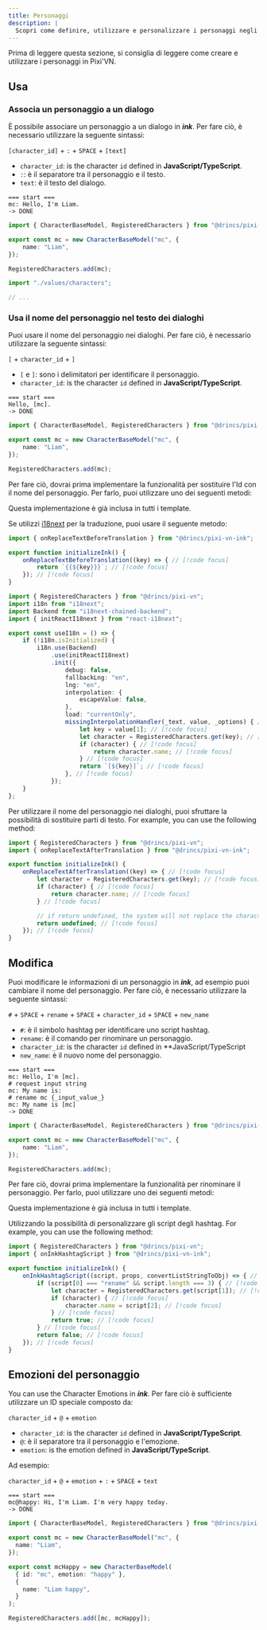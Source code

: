 ```yaml
---
title: Personaggi
description: |
  Scopri come definire, utilizzare e personalizzare i personaggi negli script di inchiostro Pixi'VN, tra cui l'associazione dei dialoghi, la sostituzione dei nomi, la ridenominazione e le emozioni.
---
```



Prima di leggere questa sezione, si consiglia di leggere <DynamicLink href="/start/character#initialize">come creare e utilizzare i personaggi in Pixi'VN</DynamicLink>.

## Usa

### Associa un personaggio a un dialogo

È possibile associare un personaggio a un dialogo in **_ink_**. Per fare ciò, è necessario utilizzare la seguente sintassi:

`[character_id]` + `:` + `SPACE` + `[text]`

- `character_id`: is the character `id` defined in **JavaScript/TypeScript**.
- `:`: è il separatore tra il personaggio e il testo.
- `text`: è il testo del dialogo.

```ink tab="ink/start.ink"
=== start ===
mc: Hello, I'm Liam.
-> DONE
```

```ts tab="values/characters.ts"
import { CharacterBaseModel, RegisteredCharacters } from "@drincs/pixi-vn";

export const mc = new CharacterBaseModel("mc", {
    name: "Liam",
});

RegisteredCharacters.add(mc);
```

```ts tab="src/main.ts"
import "./values/characters";

// ...
```

<CharacterDialogueExample />

### Usa il nome del personaggio nel testo dei dialoghi

Puoi usare il nome del personaggio nei dialoghi. Per fare ciò, è necessario utilizzare la seguente sintassi:

`[` + `character_id` + `]`

- `[` e `]`: sono i delimitatori per identificare il personaggio.
- `character_id`: is the character `id` defined in **JavaScript/TypeScript**.

```ink tab="ink/start.ink"
=== start ===
Hello, [mc].
-> DONE
```

```ts tab="values/characters.ts"
import { CharacterBaseModel, RegisteredCharacters } from "@drincs/pixi-vn";

export const mc = new CharacterBaseModel("mc", {
    name: "Liam",
});

RegisteredCharacters.add(mc);
```

<CharacterDialogueTextExample />

Per fare ciò, dovrai prima implementare la funzionalità per sostituire l'Id con il nome del personaggio. Per farlo, puoi utilizzare uno dei seguenti metodi:

<Callout title="Templates" type="info">

Questa implementazione è già inclusa in tutti i template.

</Callout>

<Accordions>

<Accordion title="i18next implementation" id="i18next-implementation">

Se utilizzi [i18next](https://www.i18next.com/) per la traduzione, puoi usare il seguente metodo:

```ts tab="utils/ink-utility.ts"
import { onReplaceTextBeforeTranslation } from "@drincs/pixi-vn-ink";

export function initializeInk() {
    onReplaceTextBeforeTranslation((key) => { // [!code focus]
        return `{{${key}}}`; // [!code focus]
    }); // [!code focus]
}
```

```ts tab="i18n.ts"
import { RegisteredCharacters } from "@drincs/pixi-vn";
import i18n from "i18next";
import Backend from "i18next-chained-backend";
import { initReactI18next } from "react-i18next";

export const useI18n = () => {
    if (!i18n.isInitialized) {
        i18n.use(Backend)
            .use(initReactI18next)
            .init({
                debug: false,
                fallbackLng: "en",
                lng: "en",
                interpolation: {
                    escapeValue: false,
                },
                load: "currentOnly",
                missingInterpolationHandler(_text, value, _options) { // [!code focus]
                    let key = value[1]; // [!code focus]
                    let character = RegisteredCharacters.get(key); // [!code focus]
                    if (character) { // [!code focus]
                        return character.name; // [!code focus]
                    } // [!code focus]
                    return `[${key}]`; // [!code focus]
                }, // [!code focus]
            });
    }
};
```

</Accordion>

<Accordion title="Replacement implementation" id="replacement-implementation">

Per utilizzare il nome del personaggio nei dialoghi, puoi sfruttare la <DynamicLink href="/ink/replacement">possibilità di sostituire parti di testo</DynamicLink>. For example, you can use the following method:

```ts name="utils/ink-utility.ts"
import { RegisteredCharacters } from "@drincs/pixi-vn";
import { onReplaceTextAfterTranslation } from "@drincs/pixi-vn-ink";

export function initializeInk() {
    onReplaceTextAfterTranslation((key) => { // [!code focus]
        let character = RegisteredCharacters.get(key); // [!code focus]
        if (character) { // [!code focus]
            return character.name; // [!code focus]
        } // [!code focus]

        // if return undefined, the system will not replace the character id // [!code focus]
        return undefined; // [!code focus]
    }); // [!code focus]
}
```

</Accordion>

</Accordions>

## Modifica

Puoi modificare le informazioni di un personaggio in **_ink_**, ad esempio puoi cambiare il nome del personaggio. Per fare ciò, è necessario utilizzare la seguente sintassi:

`#` + `SPACE` + `rename` + `SPACE` + `character_id` + `SPACE` + `new_name`

- `#`: è il simbolo hashtag per identificare uno script hashtag.
- `rename`: è il comando per rinominare un personaggio.
- `character_id`: is the character `id` defined in \*\*JavaScript/TypeScript
- `new_name`: è il nuovo nome del personaggio.

```ink tab="ink/start.ink"
=== start ===
mc: Hello, I'm [mc].
# request input string
mc: My name is:
# rename mc {_input_value_}
mc: My name is [mc]
-> DONE
```

```ts tab="values/characters.ts"
import { CharacterBaseModel, RegisteredCharacters } from "@drincs/pixi-vn";

export const mc = new CharacterBaseModel("mc", {
    name: "Liam",
});

RegisteredCharacters.add(mc);
```

<CharacterEditExample />

Per fare ciò, dovrai prima implementare la funzionalità per rinominare il personaggio.  Per farlo, puoi utilizzare uno dei seguenti metodi:

<Callout title="Templates" type="info">

Questa implementazione è già inclusa in tutti i template.

</Callout>

<Accordions>

<Accordion title="Custom hashtag script implementation" id="custom-hashtag-script-implementation">

Utilizzando la possibilità di <DynamicLink href="/ink/hashtag">personalizzare gli script degli hashtag</DynamicLink>. For example, you can use the following method:

```ts name="utils/ink-utility.ts"
import { RegisteredCharacters } from "@drincs/pixi-vn";
import { onInkHashtagScript } from "@drincs/pixi-vn-ink";

export function initializeInk() {
    onInkHashtagScript((script, props, convertListStringToObj) => { // [!code focus]
        if (script[0] === "rename" && script.length === 3) { // [!code focus]
            let character = RegisteredCharacters.get(script[1]); // [!code focus]
            if (character) { // [!code focus]
                character.name = script[2]; // [!code focus]
            } // [!code focus]
            return true; // [!code focus]
        } // [!code focus]
        return false; // [!code focus]
    }); // [!code focus]
}
```

</Accordion>

</Accordions>

## Emozioni del personaggio

You can use the <DynamicLink href="/start/character#character-emotions">Character Emotions</DynamicLink> in **_ink_**. Per fare ciò è sufficiente utilizzare un ID speciale composto da:

`character_id` + `@` + `emotion`

- `character_id`: is the character `id` defined in **JavaScript/TypeScript**.
- `@`: è il separatore tra il personaggio e l'emozione.
- `emotion`: is the emotion defined in **JavaScript/TypeScript**.

Ad esempio:

`character_id` + `@` + `emotion` + `:` + `SPACE` + `text`

```ink tab="ink/start.ink"
=== start ===
mc@happy: Hi, I'm Liam. I'm very happy today.
-> DONE
```

```ts tab="values/characters.ts"
import { CharacterBaseModel, RegisteredCharacters } from "@drincs/pixi-vn";

export const mc = new CharacterBaseModel("mc", {
  name: "Liam",
});

export const mcHappy = new CharacterBaseModel(
  { id: "mc", emotion: "happy" },
  {
    name: "Liam happy",
  }
);

RegisteredCharacters.add([mc, mcHappy]);
```

<CharacterEmotionsExample />
